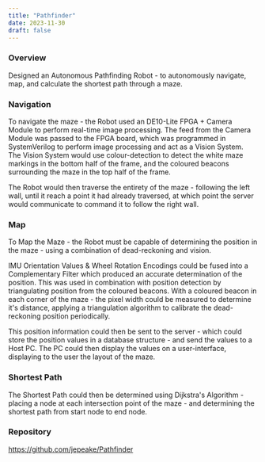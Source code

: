 ```yaml
---
title: "Pathfinder"
date: 2023-11-30
draft: false
---
```


### Overview

Designed an Autonomous Pathfinding Robot - to autonomously navigate, map, and calculate the shortest path through a maze.

### Navigation

To navigate the maze - the Robot used an DE10-Lite FPGA + Camera Module to perform real-time image processing. The feed from the Camera Module was passed to the FPGA board, which was programmed in SystemVerilog to perform image processing and act as a Vision System. The Vision System would use colour-detection to detect the white maze markings in the bottom half of the frame, and the coloured beacons surrounding the maze in the top half of the frame.

The Robot would then traverse the entirety of the maze - following the left wall, until it reach a point it had already traversed, at which point the server would communicate to command it to follow the right wall.

### Map

To Map the Maze - the Robot must be capable of determining the position in the maze - using a combination of dead-reckoning and vision.

IMU Orientation Values & Wheel Rotation Encodings could be fused into a Complementary Filter which produced an accurate determination of the position. This was used in combination with position detection by triangulating position from the coloured beacons. With a coloured beacon in each corner of the maze - the pixel width could be measured to determine it's distance, applying a triangulation algorithm to calibrate the dead-reckoning position periodically.

This position information could then be sent to the server - which could store the position values in a database structure - and send the values to a Host PC. The PC could then display the values on a user-interface, displaying to the user the layout of the maze.

### Shortest Path

The Shortest Path could then be determined using Dijkstra's Algorithm - placing a node at each intersection point of the maze - and determining the shortest path from start node to end node.

### Repository

https://github.com/jepeake/Pathfinder
